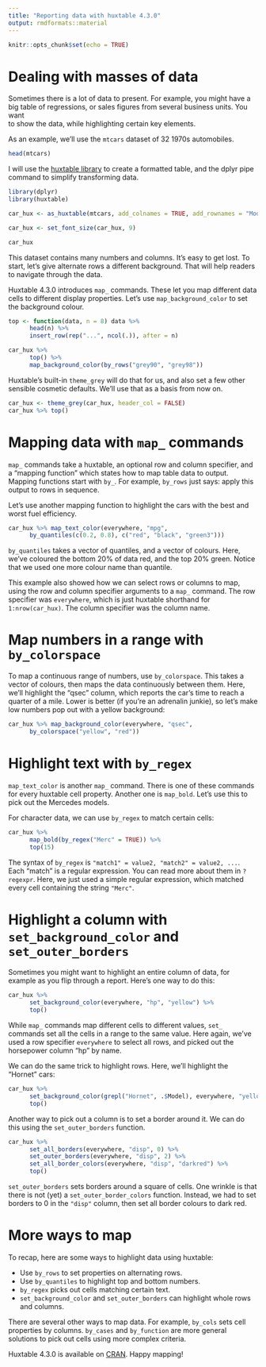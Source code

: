 ```yaml
---
title: "Reporting data with huxtable 4.3.0"
output: rmdformats::material
---
```


```r
knitr::opts_chunk$set(echo = TRUE)
```

# Dealing with masses of data

Sometimes there is a lot of data to present. For example, you might have a big
table of regressions, or sales figures from several business units. You want  
to show the data, while highlighting certain key elements.

As an example, we'll use the `mtcars` dataset of 32 1970s automobiles.

```r
head(mtcars)
```


I will use the [huxtable
library](https://hughjonesd.github.io/huxtable) to create a formatted table, and the
dplyr pipe command to simplify transforming data.

```r
library(dplyr)
library(huxtable)

car_hux <- as_huxtable(mtcars, add_colnames = TRUE, add_rownames = "Model")

car_hux <- set_font_size(car_hux, 9)

car_hux
```


This dataset contains many numbers and columns. It's easy to get lost. 
To start, let's give alternate rows a different background. That will help readers to
navigate through the data.

Huxtable 4.3.0 introduces `map_` commands. These let you map different data cells to
different display properties. Let's use `map_background_color` to set the background
colour.

```r

top <- function(data, n = 8) data %>% 
      head(n) %>% 
      insert_row(rep("...", ncol(.)), after = n)

car_hux %>% 
      top() %>% 
      map_background_color(by_rows("grey90", "grey98"))
```

Huxtable's built-in `theme_grey` will do that for us, and also set a few other
sensible cosmetic defaults. We'll use that as a basis from now on.

```r
car_hux <- theme_grey(car_hux, header_col = FALSE)
car_hux %>% top()
```


# Mapping data with `map_` commands

`map_` commands take a huxtable, an optional row and column specifier, and a "mapping function" which states how to map table data to output. Mapping functions start with
`by_`. For example, `by_rows` just says: apply this output to rows in sequence.

Let's use another mapping function to highlight the cars with the best and worst fuel efficiency.

```r

car_hux %>% map_text_color(everywhere, "mpg", 
      by_quantiles(c(0.2, 0.8), c("red", "black", "green3")))
```


`by_quantiles` takes a vector of quantiles, and a vector of colours. Here, we've coloured
the bottom 20% of data red, and the top 20% green. Notice that we used one more
colour name than quantile.

This example also showed how we can select rows or columns to map, using
the row and column specifier arguments to a `map_` command. The row specifier
was `everywhere`, which is just huxtable shorthand for `1:nrow(car_hux)`. The
column specifier was the column name.

# Map numbers in a range with `by_colorspace`

To map a continuous range of numbers, use `by_colorspace`. This takes
a vector of colours, then maps the data continuously between them. Here,
we'll highlight the "qsec" column, which reports the car's time to reach a quarter of a
mile. Lower is better (if you're an adrenalin junkie), so let's make low numbers
pop out with a yellow background:

```r

car_hux %>% map_background_color(everywhere, "qsec",
      by_colorspace("yellow", "red"))

```

# Highlight text with `by_regex`

`map_text_color` is another `map_` command. There is one of these commands for every
huxtable cell property. Another one is `map_bold`. Let's use this to pick out
the Mercedes models.

For character data, we can use `by_regex` to match certain cells: 

```r

car_hux %>% 
      map_bold(by_regex("Merc" = TRUE)) %>% 
      top(15)
```

The syntax of `by_regex` is `"match1" = value2, "match2" = value2, ...`. Each "match"
is a regular expression. You can read more about them in `?regexpr`. Here, we just
used a simple regular expression, which matched every cell containing the string 
`"Merc"`. 

# Highlight a column with `set_background_color` and `set_outer_borders`

Sometimes you might want to highlight an entire column of data, for example as 
you flip through a report. Here's one way to do this:

```r

car_hux %>% 
      set_background_color(everywhere, "hp", "yellow") %>% 
      top()
```

While `map_` commands map different cells to different values, `set_` commands
set all the cells in a range to the same value. Here again, we've used a 
row specifier `everywhere` to select all rows, and picked out the horsepower
column "hp" by name.

We can do the same trick to highlight rows. Here, we'll highlight the "Hornet" cars:

```r
car_hux %>% 
      set_background_color(grepl("Hornet", .$Model), everywhere, "yellow") %>% 
      top()
```

Another way to pick out a column is to set a border around it. We can do this
using the `set_outer_borders` function.

```r

car_hux %>% 
      set_all_borders(everywhere, "disp", 0) %>% 
      set_outer_borders(everywhere, "disp", 2) %>% 
      set_all_border_colors(everywhere, "disp", "darkred") %>%  
      top()
```

`set_outer_borders` sets borders around a square of cells. One wrinkle is that there
is not (yet) a `set_outer_border_colors` function. Instead, we had to set borders to
0 in the `"disp"` column, then set all border colours to dark red.

# More ways to map

To recap, here are some ways to highlight data using huxtable:

* Use `by_rows` to set properties on alternating rows.
* Use `by_quantiles` to highlight top and bottom numbers.
* `by_regex` picks out cells matching certain text.
* `set_background_color` and `set_outer_borders` can highlight whole rows and columns.

There are several other ways to map data. For example, `by_cols` sets cell properties by columns. `by_cases` and `by_function` are more general solutions to pick
out cells using more complex criteria. 

Huxtable 4.3.0 is available on [CRAN](https://cran.r-project.org/package=huxtable). Happy mapping!
  
